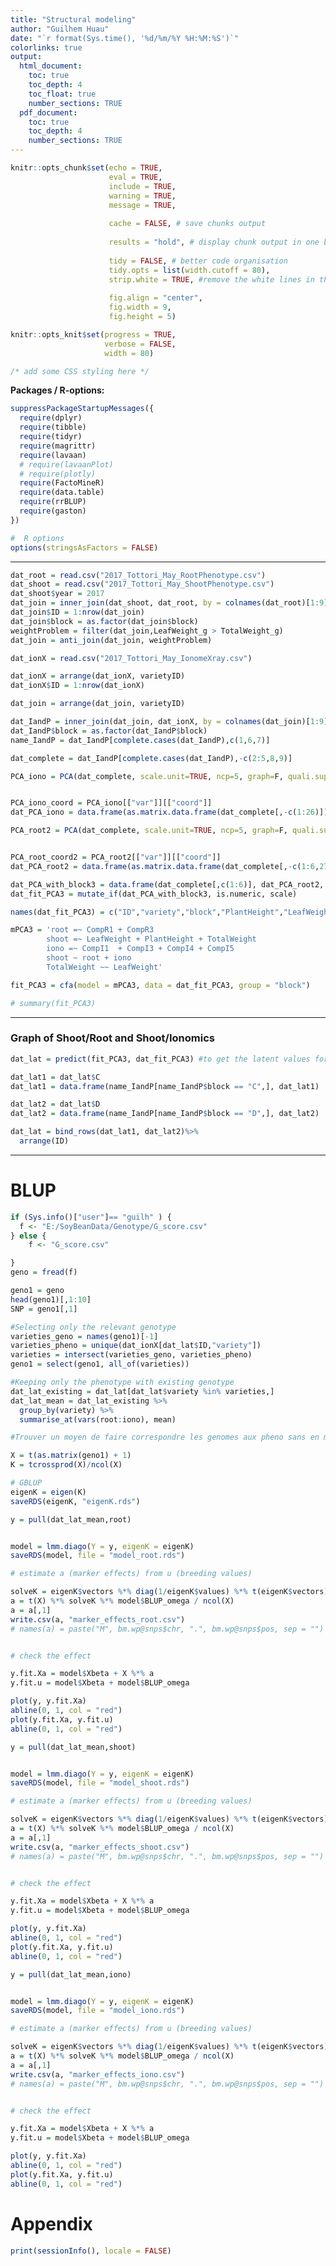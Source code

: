 ```yaml
---
title: "Structural modeling"
author: "Guilhem Huau"
date: "`r format(Sys.time(), '%d/%m/%Y %H:%M:%S')`"
colorlinks: true
output:
  html_document:
    toc: true
    toc_depth: 4
    toc_float: true
    number_sections: TRUE
  pdf_document:
    toc: true
    toc_depth: 4
    number_sections: TRUE
---
```


```r
knitr::opts_chunk$set(echo = TRUE,
                      eval = TRUE,
                      include = TRUE,
                      warning = TRUE,
                      message = TRUE,
                      
                      cache = FALSE, # save chunks output 
                      
                      results = "hold", # display chunk output in one block
                      
                      tidy = FALSE, # better code organisation
                      tidy.opts = list(width.cutoff = 80),
                      strip.white = TRUE, #remove the white lines in the beginning or end of a source chunk
                      
                      fig.align = "center",
                      fig.width = 9,
                      fig.height = 5)

knitr::opts_knit$set(progress = TRUE,
                     verbose = FALSE,
                     width = 80)

```

```css
/* add some CSS styling here */
```

**Packages / R-options:**
```r
suppressPackageStartupMessages({
  require(dplyr)
  require(tibble)
  require(tidyr)
  require(magrittr)
  require(lavaan)
  # require(lavaanPlot)
  # require(plotly)
  require(FactoMineR)
  require(data.table)
  require(rrBLUP)
  require(gaston)
})

#  R options
options(stringsAsFactors = FALSE)

```

***

```r
dat_root = read.csv("2017_Tottori_May_RootPhenotype.csv")
dat_shoot = read.csv("2017_Tottori_May_ShootPhenotype.csv")
dat_shoot$year = 2017
dat_join = inner_join(dat_shoot, dat_root, by = colnames(dat_root)[1:9])
dat_join$ID = 1:nrow(dat_join)
dat_join$block = as.factor(dat_join$block)
weightProblem = filter(dat_join,LeafWeight_g > TotalWeight_g)
dat_join = anti_join(dat_join, weightProblem)

```


```r

dat_ionX = read.csv("2017_Tottori_May_IonomeXray.csv")

dat_ionX = arrange(dat_ionX, varietyID)
dat_ionX$ID = 1:nrow(dat_ionX)

dat_join = arrange(dat_join, varietyID)

dat_IandP = inner_join(dat_join, dat_ionX, by = colnames(dat_join)[1:9])
dat_IandP$block = as.factor(dat_IandP$block)
name_IandP = dat_IandP[complete.cases(dat_IandP),c(1,6,7)]

dat_complete = dat_IandP[complete.cases(dat_IandP),-c(2:5,8,9)]

```

```r

PCA_iono = PCA(dat_complete, scale.unit=TRUE, ncp=5, graph=F, quali.sup = c(1,2,3), quanti.sup = c(4:26))


PCA_iono_coord = PCA_iono[["var"]][["coord"]]
dat_PCA_iono = data.frame(as.matrix.data.frame(dat_complete[,-c(1:26)]) %*% as.matrix.data.frame(PCA_iono_coord))

PCA_root2 = PCA(dat_complete, scale.unit=TRUE, ncp=5, graph=F, quali.sup = c(1,2,3), quanti.sup = c(4:6,27:45))


PCA_root_coord2 = PCA_root2[["var"]][["coord"]]
dat_PCA_root2 = data.frame(as.matrix.data.frame(dat_complete[,-c(1:6,27:45)]) %*% as.matrix.data.frame(PCA_root_coord2))

dat_PCA_with_block3 = data.frame(dat_complete[,c(1:6)], dat_PCA_root2, dat_PCA_iono)
dat_fit_PCA3 = mutate_if(dat_PCA_with_block3, is.numeric, scale)

names(dat_fit_PCA3) = c("ID","variety","block","PlantHeight","LeafWeight","TotalWeight","CompR1","CompR2","CompR3","CompR4","CompR5","CompI1","CompI2","CompI3","CompI4","CompI5")

mPCA3 = 'root =~ CompR1 + CompR3
        shoot =~ LeafWeight + PlantHeight + TotalWeight
        iono =~ CompI1  + CompI3 + CompI4 + CompI5
        shoot ~ root + iono
        TotalWeight ~~ LeafWeight'

fit_PCA3 = cfa(model = mPCA3, data = dat_fit_PCA3, group = "block")

# summary(fit_PCA3)
```

***

### Graph of Shoot/Root and Shoot/Ionomics

```r
dat_lat = predict(fit_PCA3, dat_fit_PCA3) #to get the latent values for each individuals

dat_lat1 = dat_lat$C
dat_lat1 = data.frame(name_IandP[name_IandP$block == "C",], dat_lat1)

dat_lat2 = dat_lat$D
dat_lat2 = data.frame(name_IandP[name_IandP$block == "D",], dat_lat2)

dat_lat = bind_rows(dat_lat1, dat_lat2)%>%
  arrange(ID)

```

***

# BLUP


```r
if (Sys.info()["user"]== "guilh" ) {
  f <- "E:/SoyBeanData/Genotype/G_score.csv"
} else {
    f <- "G_score.csv"

}
geno = fread(f)
```

```r
geno1 = geno
head(geno1)[,1:10]
SNP = geno1[,1]

#Selecting only the relevant genotype
varieties_geno = names(geno1)[-1]
varieties_pheno = unique(dat_ionX[dat_lat$ID,"variety"])
varieties = intersect(varieties_geno, varieties_pheno)
geno1 = select(geno1, all_of(varieties))

#Keeping only the phenotype with existing genotype
dat_lat_existing = dat_lat[dat_lat$variety %in% varieties,]
dat_lat_mean = dat_lat_existing %>% 
  group_by(variety) %>%
  summarise_at(vars(root:iono), mean)

#Trouver un moyen de faire correspondre les genomes aux pheno sans en mettre plusieurs pour la meme variete ?

X = t(as.matrix(geno1) + 1)
K = tcrossprod(X)/ncol(X)

# GBLUP
eigenK = eigen(K)
saveRDS(eigenK, "eigenK.rds")
```

```r
y = pull(dat_lat_mean,root)


model = lmm.diago(Y = y, eigenK = eigenK)
saveRDS(model, file = "model_root.rds")

# estimate a (marker effects) from u (breeding values)

solveK = eigenK$vectors %*% diag(1/eigenK$values) %*% t(eigenK$vectors)
a = t(X) %*% solveK %*% model$BLUP_omega / ncol(X)
a = a[,1]
write.csv(a, "marker_effects_root.csv")
# names(a) = paste("M", bm.wp@snps$chr, ".", bm.wp@snps$pos, sep = "")


# check the effect

y.fit.Xa = model$Xbeta + X %*% a
y.fit.u = model$Xbeta + model$BLUP_omega

plot(y, y.fit.Xa)
abline(0, 1, col = "red")
plot(y.fit.Xa, y.fit.u)
abline(0, 1, col = "red")
```


```r
y = pull(dat_lat_mean,shoot)


model = lmm.diago(Y = y, eigenK = eigenK)
saveRDS(model, file = "model_shoot.rds")

# estimate a (marker effects) from u (breeding values)

solveK = eigenK$vectors %*% diag(1/eigenK$values) %*% t(eigenK$vectors)
a = t(X) %*% solveK %*% model$BLUP_omega / ncol(X)
a = a[,1]
write.csv(a, "marker_effects_shoot.csv")
# names(a) = paste("M", bm.wp@snps$chr, ".", bm.wp@snps$pos, sep = "")


# check the effect

y.fit.Xa = model$Xbeta + X %*% a
y.fit.u = model$Xbeta + model$BLUP_omega

plot(y, y.fit.Xa)
abline(0, 1, col = "red")
plot(y.fit.Xa, y.fit.u)
abline(0, 1, col = "red")
```


```r
y = pull(dat_lat_mean,iono)


model = lmm.diago(Y = y, eigenK = eigenK)
saveRDS(model, file = "model_iono.rds")

# estimate a (marker effects) from u (breeding values)

solveK = eigenK$vectors %*% diag(1/eigenK$values) %*% t(eigenK$vectors)
a = t(X) %*% solveK %*% model$BLUP_omega / ncol(X)
a = a[,1]
write.csv(a, "marker_effects_iono.csv")
# names(a) = paste("M", bm.wp@snps$chr, ".", bm.wp@snps$pos, sep = "")


# check the effect

y.fit.Xa = model$Xbeta + X %*% a
y.fit.u = model$Xbeta + model$BLUP_omega

plot(y, y.fit.Xa)
abline(0, 1, col = "red")
plot(y.fit.Xa, y.fit.u)
abline(0, 1, col = "red")
```




# Appendix
```r
print(sessionInfo(), locale = FALSE)
```
